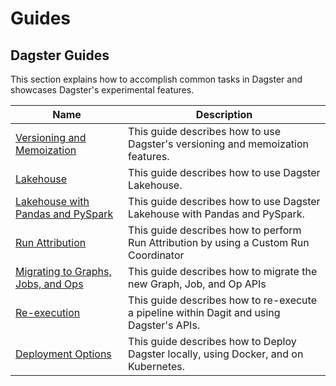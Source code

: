# Guides

## Dagster Guides

This section explains how to accomplish common tasks in Dagster and showcases Dagster's experimental features.

| Name                                                                      | Description                                                                                            |
| ------------------------------------------------------------------------- | ------------------------------------------------------------------------------------------------------ |
| [Versioning and Memoization](/guides/dagster/memoization)                 | This guide describes how to use Dagster's versioning and memoization features. <Experimental />        |
| [Lakehouse](/guides/dagster/lakehouse)                                    | This guide describes how to use Dagster Lakehouse. <Experimental />                                    |
| [Lakehouse with Pandas and PySpark](/guides/dagster/multi-type-lakehouse) | This guide describes how to use Dagster Lakehouse with Pandas and PySpark. <Experimental />            |
| [Run Attribution](/guides/dagster/run-attribution)                        | This guide describes how to perform Run Attribution by using a Custom Run Coordinator <Experimental /> |
| [Migrating to Graphs, Jobs, and Ops](/guides/dagster/graph_job_op)        | This guide describes how to migrate the new Graph, Job, and Op APIs <Experimental />                   |
| [Re-execution](/guides/dagster/re-execution)                              | This guide describes how to re-execute a pipeline within Dagit and using Dagster's APIs.               |
| [Deployment Options](/guides/dagster/deployment-options)                  | This guide describes how to Deploy Dagster locally, using Docker, and on Kubernetes.                   |
